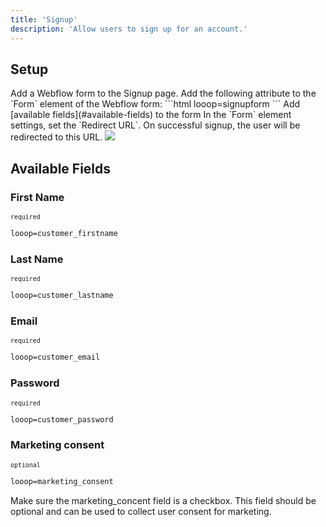 ```yaml
---
title: 'Signup'
description: 'Allow users to sign up for an account.'
---
```


## Setup
<Steps>
<Step title="Signup Form">
Add a Webflow form to the Signup page.
</Step>
<Step title="Signup Form - Attribute">
 Add the following attribute to the `Form` element of the Webflow form:
    ```html
    looop=signupform
    ```
</Step>
<Step title="Signup Form - Fields">
Add [available fields](#available-fields) to the form
</Step>
<Step title="Success Redirect">
In the `Form` element settings, set the `Redirect URL`. On successful signup, the user will be redirected to this URL.
<Frame>
<img src="/images/form-redirect.png" />
</Frame>
</Step>
</Steps>

## Available Fields 

### First Name
<sup>`required`</sup>
```html
looop=customer_firstname
```
### Last Name
<sup>`required`</sup>
```html
looop=customer_lastname
```

### Email
<sup>`required`</sup>
```html
looop=customer_email
```

### Password
<sup>`required`</sup>

```html
looop=customer_password
```

### Marketing consent
 <sup>`optional`</sup>
```html
looop=marketing_consent
```
<Note>
Make sure the marketing_concent field is a checkbox. This field should be optional and can be used to collect user consent for marketing.
</Note>
